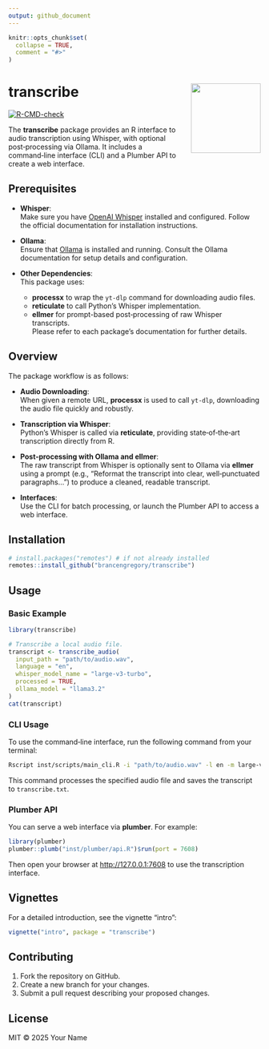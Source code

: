 ```yaml
---
output: github_document
---
```


```r
knitr::opts_chunk$set(
  collapse = TRUE,
  comment = "#>"
)
```

# transcribe <img src="man/figures/logo.png" align="right" height="139"/>

[![R-CMD-check](https://github.com/brancengregory/transcribe/actions/workflows/R-CMD-check.yaml/badge.svg)](https://github.com/brancengregory/transcribe/actions)

The **transcribe** package provides an R interface to audio transcription using Whisper, with optional post‑processing via Ollama. It includes a command‑line interface (CLI) and a Plumber API to create a web interface.

## Prerequisites

- **Whisper**:  
  Make sure you have [OpenAI Whisper](https://github.com/openai/whisper) installed and configured. Follow the official documentation for installation instructions.

- **Ollama**:  
  Ensure that [Ollama](https://ollama.com) is installed and running. Consult the Ollama documentation for setup details and configuration.

- **Other Dependencies**:  
  This package uses:
  - **processx** to wrap the `yt-dlp` command for downloading audio files.
  - **reticulate** to call Python’s Whisper implementation.
  - **ellmer** for prompt-based post‑processing of raw Whisper transcripts.  
  Please refer to each package's documentation for further details.

## Overview

The package workflow is as follows:

- **Audio Downloading**:  
  When given a remote URL, **processx** is used to call `yt-dlp`, downloading the audio file quickly and robustly.

- **Transcription via Whisper**:  
  Python’s Whisper is called via **reticulate**, providing state‑of‑the‑art transcription directly from R.

- **Post‑processing with Ollama and ellmer**:  
  The raw transcript from Whisper is optionally sent to Ollama via **ellmer** using a prompt (e.g., “Reformat the transcript into clear, well‑punctuated paragraphs…”) to produce a cleaned, readable transcript.

- **Interfaces**:  
  Use the CLI for batch processing, or launch the Plumber API to access a web interface.

## Installation

```r
# install.packages("remotes") # if not already installed
remotes::install_github("brancengregory/transcribe")
```

## Usage

### Basic Example

```r
library(transcribe)

# Transcribe a local audio file.
transcript <- transcribe_audio(
  input_path = "path/to/audio.wav",
  language = "en",
  whisper_model_name = "large-v3-turbo",
  processed = TRUE,
  ollama_model = "llama3.2"
)
cat(transcript)
```

### CLI Usage

To use the command‑line interface, run the following command from your terminal:

```bash
Rscript inst/scripts/main_cli.R -i "path/to/audio.wav" -l en -m large-v3-turbo -p TRUE -M llama3.2 -o "transcribe.txt"
```

This command processes the specified audio file and saves the transcript to `transcribe.txt`.

### Plumber API

You can serve a web interface via **plumber**. For example:

```r
library(plumber)
plumber::plumb("inst/plumber/api.R")$run(port = 7608)
```

Then open your browser at [http://127.0.0.1:7608](http://127.0.0.1:7608) to use the transcription interface.

## Vignettes

For a detailed introduction, see the vignette “intro”:

```r
vignette("intro", package = "transcribe")
```

## Contributing

1. Fork the repository on GitHub.
2. Create a new branch for your changes.
3. Submit a pull request describing your proposed changes.

## License

MIT © 2025 Your Name
